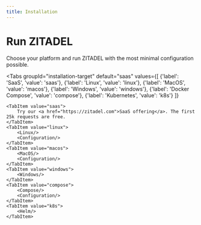 ```yaml
---
title: Installation
---
```



# Run ZITADEL

Choose your platform and run ZITADEL with the most minimal configuration possible.

<Tabs
    groupId="installation-target"
    default="saas"
    values={[
        {'label': 'SaaS', 'value': 'saas'},
        {'label': 'Linux', 'value': 'linux'},
        {'label': 'MacOS', 'value': 'macos'},
        {'label': 'Windows', 'value': 'windows'},
        {'label': 'Docker Compose', 'value': 'compose'},
        {'label': 'Kubernetes', 'value': 'k8s'}
    ]}
>
    <TabItem value="saas">
        Try our <a href="https://zitadel.com">SaaS offering</a>. The first 25k requests are free.
    </TabItem>
    <TabItem value="linux">
        <Linux/>
        <Configuration/>
    </TabItem>
    <TabItem value="macos">
        <MacOS/>
        <Configuration/>
    </TabItem>
    <TabItem value="windows">
        <Windows/>
    </TabItem>
    <TabItem value="compose">
        <Compose/>
        <Configuration/>
    </TabItem>
    <TabItem value="k8s">
        <Helm/>
    </TabItem>
</Tabs>

